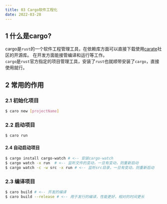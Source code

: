 ```yaml
---
title: 03 Cargo软件工程化
date: 2022-03-28
---
```


## 1 什么是cargo?
cargo是`rust`的一个软件工程管理工具，在依赖库方面可以直接下载使用[carate](https://crates.io/)社区的开源库。
在开发方面能接管编译和运行等工作。  
`cargo`是`rust`官方指定的项目管理工具，安装了`rust`也就顺带安装了`cargo`，直接使用就行。 

## 2 常用的作用

### 2.1 初始化项目
``` bash 
$ caro new [projectName]
```

### 2.2 启动项目
``` bash 
$ caro run
```
#### 2.4 自动启动项目
``` bash
$ cargo install cargo-watch # <-- 安装cargo-watch
$ cargo watch -x run  # <-- 监听文件的变动，一旦有变动，则重新启动
$ cargo watch -c -w src -x run # <-- 监听src目录，一旦有变动，则重新启动
```

### 2.3 编译项目
``` bash 
$ caro build # <-- 开发的编译
$ caro build --release # <-- 用于发行的编译，性能更好，相对的时间更长
```


